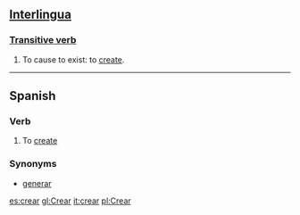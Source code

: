 ==[[Interlingua]]==
===[[Transitive verb]]===
# To cause to exist: to [[create]].

----

==Spanish==
===Verb===

#To [[create]]

===Synonyms===

*[[generar]]

[[es:crear]]
[[gl:Crear]]
[[it:crear]]
[[pl:Crear]]